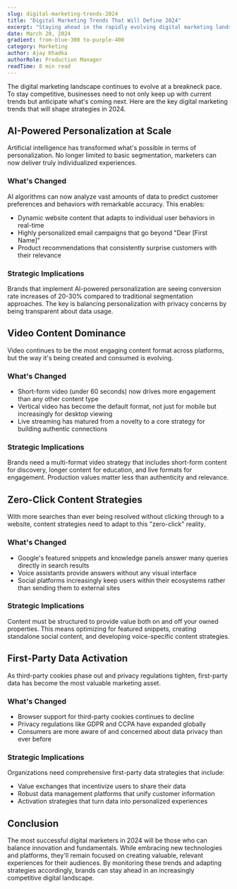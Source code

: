 ```yaml
---
slug: digital-marketing-trends-2024
title: "Digital Marketing Trends That Will Define 2024"
excerpt: "Staying ahead in the rapidly evolving digital marketing landscape requires adapting to these emerging trends."
date: March 20, 2024
gradient: from-blue-300 to-purple-400
category: Marketing
author: Ajay Khadka
authorRole: Production Manager
readTime: 8 min read
---
```


The digital marketing landscape continues to evolve at a breakneck pace. To stay competitive, businesses need to not only keep up with current trends but anticipate what's coming next. Here are the key digital marketing trends that will shape strategies in 2024.

## AI-Powered Personalization at Scale

Artificial intelligence has transformed what's possible in terms of personalization. No longer limited to basic segmentation, marketers can now deliver truly individualized experiences.

### What's Changed

AI algorithms can now analyze vast amounts of data to predict customer preferences and behaviors with remarkable accuracy. This enables:

- Dynamic website content that adapts to individual user behaviors in real-time
- Highly personalized email campaigns that go beyond "Dear [First Name]"
- Product recommendations that consistently surprise customers with their relevance

### Strategic Implications

Brands that implement AI-powered personalization are seeing conversion rate increases of 20-30% compared to traditional segmentation approaches. The key is balancing personalization with privacy concerns by being transparent about data usage.

## Video Content Dominance

Video continues to be the most engaging content format across platforms, but the way it's being created and consumed is evolving.

### What's Changed

- Short-form video (under 60 seconds) now drives more engagement than any other content type
- Vertical video has become the default format, not just for mobile but increasingly for desktop viewing
- Live streaming has matured from a novelty to a core strategy for building authentic connections

### Strategic Implications

Brands need a multi-format video strategy that includes short-form content for discovery, longer content for education, and live formats for engagement. Production values matter less than authenticity and relevance.

## Zero-Click Content Strategies

With more searches than ever being resolved without clicking through to a website, content strategies need to adapt to this "zero-click" reality.

### What's Changed

- Google's featured snippets and knowledge panels answer many queries directly in search results
- Voice assistants provide answers without any visual interface
- Social platforms increasingly keep users within their ecosystems rather than sending them to external sites

### Strategic Implications

Content must be structured to provide value both on and off your owned properties. This means optimizing for featured snippets, creating standalone social content, and developing voice-specific content strategies.

## First-Party Data Activation

As third-party cookies phase out and privacy regulations tighten, first-party data has become the most valuable marketing asset.

### What's Changed

- Browser support for third-party cookies continues to decline
- Privacy regulations like GDPR and CCPA have expanded globally
- Consumers are more aware of and concerned about data privacy than ever before

### Strategic Implications

Organizations need comprehensive first-party data strategies that include:
- Value exchanges that incentivize users to share their data
- Robust data management platforms that unify customer information
- Activation strategies that turn data into personalized experiences

## Conclusion

The most successful digital marketers in 2024 will be those who can balance innovation and fundamentals. While embracing new technologies and platforms, they'll remain focused on creating valuable, relevant experiences for their audiences. By monitoring these trends and adapting strategies accordingly, brands can stay ahead in an increasingly competitive digital landscape.
